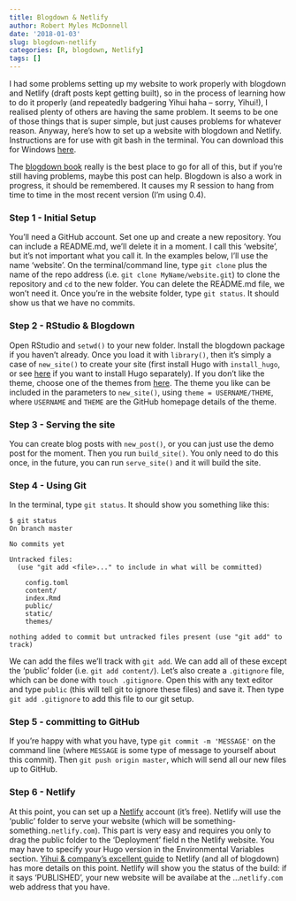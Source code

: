 ```yaml
---
title: Blogdown & Netlify
author: Robert Myles McDonnell
date: '2018-01-03'
slug: blogdown-netlify
categories: [R, blogdown, Netlify]
tags: []
---
```


I had some problems setting up my website to work properly with blogdown and Netlify (draft posts kept getting built), so in the process of learning how to do it properly (and repeatedly badgering Yihui haha -- sorry, Yihui!), I realised plenty of others are having the same problem. It seems to be one of those things that is super simple, but just causes problems for whatever reason. Anyway, here's how to set up a website with blogdown and Netlify. Instructions are for use with git bash in the terminal. You can download this for Windows [here](https://git-scm.com/downloads). 

The [blogdown book](https://bookdown.org/yihui/blogdown/) really is the best place to go for all of this, but if you're still having problems, maybe this post can help. Blogdown is also a work in progress, it should be remembered. It causes my R session to hang from time to time in the most recent version (I'm using 0.4).  

### Step 1 - Initial Setup
You'll need a GitHub account. Set one up and create a new repository. You can include a README.md, we'll delete it in a moment. I call this 'website', but it's not important what you call it. In the examples below, I'll use the name 'website'. On the terminal/command line, type `git clone` plus the name of the repo address (i.e. `git clone MyName/website.git`) to clone the repository and `cd` to the new folder. 
You can delete the README.md file, we won't need it. Once you're in the website folder, type `git status`. It should show us that we have no commits.  

### Step 2 - RStudio & Blogdown
Open RStudio and `setwd()` to your new folder. Install the blogdown package if you haven't already. Once you load it with `library()`, then it's simply a case of `new_site()` to create your site (first install Hugo with `install_hugo`, or see [here](https://gohugo.io/getting-started/installing/) if you want to install Hugo separately). If you don't like the theme, choose one of the themes from [here](https://themes.gohugo.io/). The theme you like can be included in the parameters to `new_site()`, using `theme = USERNAME/THEME`, where `USERNAME` and `THEME` are the GitHub homepage details of the theme. 

### Step 3 - Serving the site
You can create blog posts with `new_post()`, or you can just use the demo post for the moment. Then you run `build_site()`. You only need to do this once, in the future, you can run `serve_site()` and it will build the site.

### Step 4 - Using Git
In the terminal, type `git status`. It should show you something like this:

```
$ git status
On branch master

No commits yet

Untracked files:
  (use "git add <file>..." to include in what will be committed)

	config.toml
	content/
	index.Rmd
	public/
	static/
	themes/

nothing added to commit but untracked files present (use "git add" to track)
```
We can add the files we'll track with `git add`. We can add all of these except the 'public' folder (i.e. `git add content/`). Let's also create a `.gitignore` file, which can be done with `touch .gitignore`. Open this with any text editor and type `public` (this will tell git to ignore these files) and save it. Then type `git add .gitignore` to add this file to our git setup. 

### Step 5 - committing to GitHub
If you're happy with what you have, type `git commit -m 'MESSAGE'` on the command line (where `MESSAGE` is some type of message to yourself about this commit). Then `git push origin master`, which will send all our new files up to GitHub.

### Step 6 - Netlify
At this point, you can set up a [Netlify](https://www.netlify.com/) account (it's free). Netlify will use the 'public' folder to serve your website (which will be something-something`.netlify.com`). This part is very easy and requires you only to drag the public folder to the 'Deployment' field n the Netlify website. You may have to specify your Hugo version in the Environmental Variables section. [Yihui & company's excellent guide](https://bookdown.org/yihui/blogdown/netlify.html) to Netlify (and all of blogdown) has more details on this point. Netlify will show you the status of the build: if it says 'PUBLISHED', your new website will be availabe at the ...`netlify.com` web address that you have.

